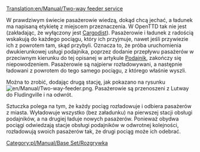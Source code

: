 [[Translation:en/Manual/Two-way feeder service]]
{{pl/Informacja|W tym artykule opisano, jak ręcznie skonfigurować podajnik dwukierunkowy. Nie jest to konieczne, jeśli masz włączony [[pl/Manual/Dystrybucja ładunku|Cargodist]] w OpenTTD v1.4 lub nowszej. }}


W prawdziwym świecie pasażerowie wiedzą, dokąd chcą jechać, a ładunek ma napisaną etykietę z miejscem przeznaczenia. W OpenTTD tak nie jest (zakładając, że wyłączony jest [[pl/Manual/Dystrybucja ładunku|Cargodist]]). Pasażerowie i ładunek z radością wskakują do każdego pociągu, który ich przyjmuje, nawet jeśli przywiezie ich z powrotem tam, skąd przybyli. Oznacza to, że próba uruchomienia dwukierunkowej usługi podajnika, poprzez dodanie przepływu pasażerów w przeciwnym kierunku do tej opisanej w artykule [[pl/Manual/Podajnik|Podajnik]], zakończy się niepowodzeniem. Pasażerowie są najpierw rozładowywani, a następnie ładowani z powrotem do tego samego pociągu, z którego właśnie wyszli.

Można to zrobić, dodając drugą stację, jak pokazano na rysunku [[File:en/Manual/Two-way-feeder.png|thumb]]. Pasażerowie są przenoszeni z Lutway do Fludingville i na odwrót.

Sztuczka polega na tym, że każdy pociąg rozładowuje i odbiera pasażerów z miasta. Wyładowuje wszystko (bez załadunku) na pierwszej stacji obsługi podajników, a na drugiej ładuje nowych pasażerów. Ponieważ obydwa pociągi odwiedzają stacje obsługi podajników w odwrotnej kolejności, rozładowują swoich pasażerów tak, że drugi pociąg może ich odebrać.

[[Category:pl/Manual/Base Set/Rozgrywka]]